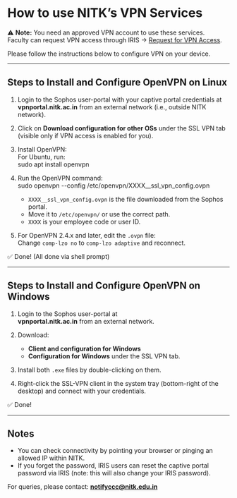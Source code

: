 

# How to use NITK’s VPN Services

⚠ **Note:** You need an approved VPN account to use these services.  
Faculty can request VPN access through IRIS → [Request for VPN Access](/vpn-access).

Please follow the instructions below to configure VPN on your device.

---

## Steps to Install and Configure OpenVPN on Linux

1. Login to the Sophos user-portal with your captive portal credentials at  
   **vpnportal.nitk.ac.in** from an external network (i.e., outside NITK network).

2. Click on **Download configuration for other OSs** under the SSL VPN tab (visible only if VPN access is enabled for you).

3. Install OpenVPN:  
   For Ubuntu, run:  
   <CodeBlock>sudo apt install openvpn</CodeBlock>

4. Run the OpenVPN command:  
   <CodeBlock>sudo openvpn --config /etc/openvpn/XXXX__ssl_vpn_config.ovpn</CodeBlock>  
   - `XXXX__ssl_vpn_config.ovpn` is the file downloaded from the Sophos portal.  
   - Move it to `/etc/openvpn/` or use the correct path.  
   - `XXXX` is your employee code or user ID.

5. For OpenVPN 2.4.x and later, edit the `.ovpn` file:  
   Change `comp-lzo no` to `comp-lzo adaptive` and reconnect.

✅ Done! (All done via shell prompt)

---

## Steps to Install and Configure OpenVPN on Windows

1. Login to the Sophos user-portal at  
   **vpnportal.nitk.ac.in** from an external network.

2. Download:  
   - **Client and configuration for Windows**  
   - **Configuration for Windows** under the SSL VPN tab.

3. Install both `.exe` files by double-clicking on them.

4. Right-click the SSL-VPN client in the system tray (bottom-right of the desktop) and connect with your credentials.

✅ Done!

---

## Notes

- You can check connectivity by pointing your browser or pinging an allowed IP within NITK.
- If you forget the password, IRIS users can reset the captive portal password via IRIS (note: this will also change your IRIS password).

For queries, please contact: **notifyccc@nitk.edu.in**

